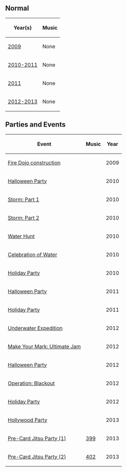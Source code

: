 {{NeedSWFs}}

{{CPW|Ninja Hideout|Esconderijo Ninja}}

==Normal==
{|class="wikitable" border="1" style="margin: 1em auto;"
!Year(s)
!Music
|-
|[[Media:RoomsDojohide 2.swf|2009]]||None
|-
|[[Media:RoomsDojohide 3.swf|2010-2011]]||None
|-
|[[Media:RoomsDojohide 4.swf|2011]]||None
|-
|[[Media:RoomsDojohide 5.swf|2012-2013]]||None
|}

==Parties and Events==
{|class="wikitable" border="1" style="margin: 1em auto;"
!Event
!Music
!Year
|-
|[[Media:RoomsDojohide-FireCelebratePre.swf|Fire Dojo construction]]||||2009
|-
|[[Media:HalloweenParty2010DojoHide.swf|Halloween Party]]||||2010
|-
|[[Media:StormDojohide.swf|Storm: Part 1]]||||2010
|-
|[[Media:RainDojohide.swf|Storm: Part 2]]||||2010
|-
|[[Media:WaterHuntDojohide.swf|Water Hunt]]||||2010
|-
|[[Media:WaterCelebrationDojohide.swf|Celebration of Water]]||||2010
|-
|[[Media:HolidayParty2010DojoHide.swf|Holiday Party]]||||2010
|-
|[[Media:HalloweenParty2011Dojohide.swf|Halloween Party]]||||2011
|-
|[[Media:HolidayParty2011DojoHide.swf|Holiday Party]]||||2011
|-
|[[Media:UnderwaterExpeditionDojoHide.swf|Underwater Expedition]]||||2012
|-
|[[Media:UltimateJamDojoHide.swf|Make Your Mark: Ultimate Jam]]||||2012
|-
|[[Media:HalloweenParty2012Dojohide.swf|Halloween Party]]||||2012
|-
|[[Media:RoomsDojohide-OperationBlackout.swf|Operation: Blackout]]||||2012
|-
|[[Media:HolidayParty2012DojoHide.swf|Holiday Party]]||||2012
|-
|[[Media:HollywoodPartyRoomsDojohide.swf|Hollywood Party]]||||2013
|-
|[[Media:RoomsDojohide-CardJitsuParty2013.swf|Pre-Card Jitsu Party (1)]]||[[Media:Music399.swf|399]]||2013
|-
|[[Media:RoomsDojohide2-CardJitsuParty2013.swf|Pre-Card Jitsu Party (2)]]||[[Media:MusicNew402.swf|402]]||2013
|}

{{Places}}